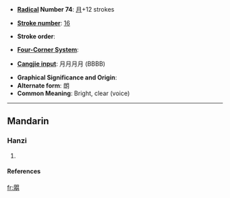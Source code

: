 * '''[[Wiktionary:Chinese radical index| Radical]] Number 74''': [[Wiktionary:Chinese radical index 月|月]]+12 strokes

* '''[[Wiktionary:Chinese total strokes index|Stroke number]]''': [[Wiktionary:Chinese total strokes index 16|16]]

* '''Stroke order''': 

* '''[[Wiktionary:Chinese four corner index|Four-Corner System]]''': 

* '''[[Wiktionary:Chinese Cangjie index|Cangjie input]]''': 月月月月 (BBBB)

* '''Graphical Significance and Origin''': 
* '''Alternate form''': 朗
* '''Common Meaning''': Bright, clear (voice)

----
==Mandarin==
===Hanzi===
{{cmn-hanzi|pin=[[lǎng]] (lang3)|wg=lang<sup>3</sup>}}
# {{defn|Mandarin}}


====References====
{{Han ref|kx=0506.330|dkj=14402|dj=0887.260|hdz=32113.010|uh=6724|ud=26404}}

[[fr:朤]]